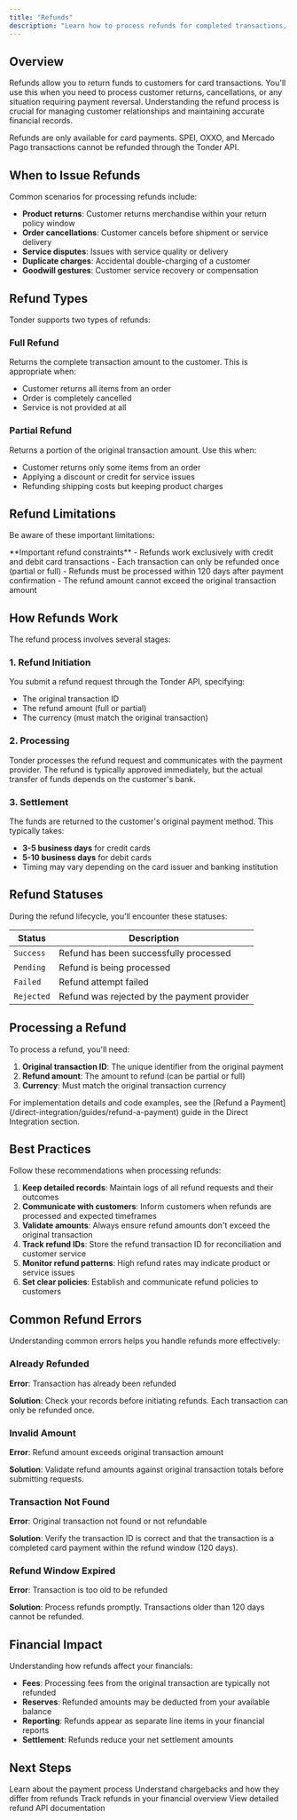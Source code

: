 ```yaml
---
title: "Refunds"
description: "Learn how to process refunds for completed transactions, including full and partial refunds, and understand the refund lifecycle."
---
```


## Overview

Refunds allow you to return funds to customers for card transactions. You'll use this when you need to process customer returns, cancellations, or any situation requiring payment reversal. Understanding the refund process is crucial for managing customer relationships and maintaining accurate financial records.

<Note>
Refunds are only available for card payments. SPEI, OXXO, and Mercado Pago transactions cannot be refunded through the Tonder API.
</Note>

## When to Issue Refunds

Common scenarios for processing refunds include:

- **Product returns**: Customer returns merchandise within your return policy window
- **Order cancellations**: Customer cancels before shipment or service delivery
- **Service disputes**: Issues with service quality or delivery
- **Duplicate charges**: Accidental double-charging of a customer
- **Goodwill gestures**: Customer service recovery or compensation

## Refund Types

Tonder supports two types of refunds:

### Full Refund

Returns the complete transaction amount to the customer. This is appropriate when:

- Customer returns all items from an order
- Order is completely cancelled
- Service is not provided at all

### Partial Refund

Returns a portion of the original transaction amount. Use this when:

- Customer returns only some items from an order
- Applying a discount or credit for service issues
- Refunding shipping costs but keeping product charges

## Refund Limitations

Be aware of these important limitations:

<Warning>
**Important refund constraints**
- Refunds work exclusively with credit and debit card transactions
- Each transaction can only be refunded once (partial or full)
- Refunds must be processed within 120 days after payment confirmation
- The refund amount cannot exceed the original transaction amount
</Warning>

## How Refunds Work

The refund process involves several stages:

### 1. Refund Initiation

You submit a refund request through the Tonder API, specifying:

- The original transaction ID
- The refund amount (full or partial)
- The currency (must match the original transaction)

### 2. Processing

Tonder processes the refund request and communicates with the payment provider. The refund is typically approved immediately, but the actual transfer of funds depends on the customer's bank.

### 3. Settlement

The funds are returned to the customer's original payment method. This typically takes:

- **3-5 business days** for credit cards
- **5-10 business days** for debit cards
- Timing may vary depending on the card issuer and banking institution

## Refund Statuses

During the refund lifecycle, you'll encounter these statuses:

| Status | Description |
|--------|-------------|
| `Success` | Refund has been successfully processed |
| `Pending` | Refund is being processed |
| `Failed` | Refund attempt failed |
| `Rejected` | Refund was rejected by the payment provider |

## Processing a Refund

To process a refund, you'll need:

1. **Original transaction ID**: The unique identifier from the original payment
2. **Refund amount**: The amount to refund (can be partial or full)
3. **Currency**: Must match the original transaction currency

<Tip>
For implementation details and code examples, see the [Refund a Payment](/direct-integration/guides/refund-a-payment) guide in the Direct Integration section.
</Tip>

## Best Practices

Follow these recommendations when processing refunds:

1. **Keep detailed records**: Maintain logs of all refund requests and their outcomes
2. **Communicate with customers**: Inform customers when refunds are processed and expected timeframes
3. **Validate amounts**: Always ensure refund amounts don't exceed the original transaction
4. **Track refund IDs**: Store the refund transaction ID for reconciliation and customer service
5. **Monitor refund patterns**: High refund rates may indicate product or service issues
6. **Set clear policies**: Establish and communicate refund policies to customers

## Common Refund Errors

Understanding common errors helps you handle refunds more effectively:

### Already Refunded

**Error**: Transaction has already been refunded

**Solution**: Check your records before initiating refunds. Each transaction can only be refunded once.

### Invalid Amount

**Error**: Refund amount exceeds original transaction amount

**Solution**: Validate refund amounts against original transaction totals before submitting requests.

### Transaction Not Found

**Error**: Original transaction not found or not refundable

**Solution**: Verify the transaction ID is correct and that the transaction is a completed card payment within the refund window (120 days).

### Refund Window Expired

**Error**: Transaction is too old to be refunded

**Solution**: Process refunds promptly. Transactions older than 120 days cannot be refunded.

## Financial Impact

Understanding how refunds affect your financials:

- **Fees**: Processing fees from the original transaction are typically not refunded
- **Reserves**: Refunded amounts may be deducted from your available balance
- **Reporting**: Refunds appear as separate line items in your financial reports
- **Settlement**: Refunds reduce your net settlement amounts

## Next Steps

<CardGroup cols={2}>
  <Card title="Payments" href="/guides/core-concepts/payment-lifecycle/payments">
    Learn about the payment process
  </Card>
  <Card title="Disputes" href="/guides/core-concepts/payment-lifecycle/disputes">
    Understand chargebacks and how they differ from refunds
  </Card>
  <Card title="Finances" href="/guides/core-concepts/finances">
    Track refunds in your financial overview
  </Card>
  <Card title="API Reference" href="/direct-integration/guides/refund-a-payment">
    View detailed refund API documentation
  </Card>
</CardGroup>

